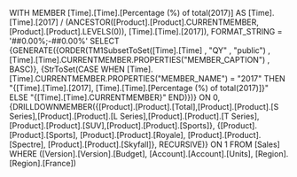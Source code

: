 WITH MEMBER [Time].[Time].[Percentage (%) of total(2017)] AS [Time].[Time].[2017] / (ANCESTOR([Product].[Product].CURRENTMEMBER, [Product].[Product].LEVELS(0)), [Time].[Time].[2017]), FORMAT_STRING = '##0.00%;-##0.00%' SELECT {GENERATE({ORDER(TM1SubsetToSet([Time].[Time] , "QY" , "public") , [Time].[Time].CURRENTMEMBER.PROPERTIES("MEMBER_CAPTION") , BASC)}, {StrToSet(CASE WHEN [Time].[Time].CURRENTMEMBER.PROPERTIES("MEMBER_NAME") = "2017" THEN "{[Time].[Time].[2017], [Time].[Time].[Percentage (%) of total(2017)]}" ELSE "{[Time].[Time].CURRENTMEMBER}" END)})} ON 0, {DRILLDOWNMEMBER({[Product].[Product].[Total],[Product].[Product].[S Series],[Product].[Product].[L Series],[Product].[Product].[T Series],[Product].[Product].[SUV],[Product].[Product].[Sports]}, {[Product].[Product].[Sports], [Product].[Product].[Royale], [Product].[Product].[Spectre], [Product].[Product].[Skyfall]}, RECURSIVE)} ON 1 FROM [Sales] WHERE ([Version].[Version].[Budget], [Account].[Account].[Units], [Region].[Region].[France])